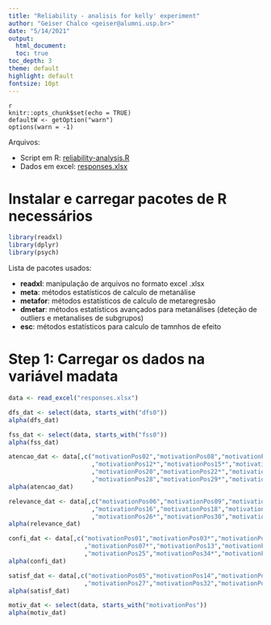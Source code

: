 ```yaml
---
title: "Reliability - analisis for kelly' experiment"
author: "Geiser Chalco <geiser@alumni.usp.br>"
date: "5/14/2021" 
output:
  html_document: 
  toc: true
toc_depth: 3
theme: default
highlight: default
fontsize: 10pt
---
```


```
{r setup, purl=FALSE, include=FALSE, echo=FALSE}
knitr::opts_chunk$set(echo = TRUE)
defaultW <- getOption("warn")
options(warn = -1)
```



Arquivos:

 - Script em R: [reliability-analysis.R](reliability-analysis.R)
 - Dados em excel: [responses.xlsx](responses.xlsx)



# Instalar e carregar pacotes de R necessários

```r
library(readxl)
library(dplyr)
library(psych)
```

Lista de pacotes usados:

 - **readxl**: manipulação de arquivos no formato excel .xlsx
 - **meta**: métodos estatísticos de calculo de metanálise 
 - **metafor**: métodos estatísticos de calculo de metaregresão
 - **dmetar**: métodos estatísticos avançados para metanálises (deteção de outliers e metanalises de subgrupos)
 - **esc**: métodos estatísticos para calculo de tamnhos de efeito


# Step 1: Carregar os dados na variável madata

```r
data <- read_excel("responses.xlsx")

dfs_dat <- select(data, starts_with("dfs0"))
alpha(dfs_dat)
```

```r
fss_dat <- select(data, starts_with("fss0"))
alpha(fss_dat)
```

```r
atencao_dat <- data[,c("motivationPos02","motivationPos08","motivationPos11"
                       ,"motivationPos12*","motivationPos15*","motivationPos17"
                       ,"motivationPos20","motivationPos22*","motivationPos24"
                       ,"motivationPos28","motivationPos29*","motivationPos31*")]
alpha(atencao_dat)
```

```r
relevance_dat <- data[,c("motivationPos06","motivationPos09","motivationPos10"
                       ,"motivationPos16","motivationPos18","motivationPos23"
                       ,"motivationPos26*","motivationPos30","motivationPos33")]
alpha(relevance_dat)
```

```r
confi_dat <- data[,c("motivationPos01","motivationPos03*","motivationPos04"
                     ,"motivationPos07*","motivationPos13","motivationPos19*"
                     ,"motivationPos25","motivationPos34*","motivationPos35")]
alpha(confi_dat)
```


```r
satisf_dat <- data[,c("motivationPos05","motivationPos14","motivationPos21"
                     ,"motivationPos27","motivationPos32","motivationPos36")]
alpha(satisf_dat)
```



```r
motiv_dat <- select(data, starts_with("motivationPos"))
alpha(motiv_dat)
```




  